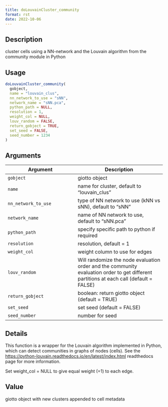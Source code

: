 ```yaml
--- 
title: doLouvainCluster_community 
format: rst 
date: 2022-10-06 
--- 
```


## Description

cluster cells using a NN-network and the Louvain algorithm from the community module in Python


## Usage

```r
doLouvainCluster_community(
  gobject,
  name = "louvain_clus",
  nn_network_to_use = "sNN",
  network_name = "sNN.pca",
  python_path = NULL,
  resolution = 1,
  weight_col = NULL,
  louv_random = FALSE,
  return_gobject = TRUE,
  set_seed = FALSE,
  seed_number = 1234
)
```


## Arguments

Argument      |Description
------------- |----------------
`gobject`     |     giotto object
`name`     |     name for cluster, default to "louvain_clus"
`nn_network_to_use`     |     type of NN network to use (kNN vs sNN), default to "sNN"
`network_name`     |     name of NN network to use, default to "sNN.pca"
`python_path`     |     specify specific path to python if required
`resolution`     |     resolution, default = 1
`weight_col`     |     weight column to use for edges
`louv_random`     |     Will randomize the node evaluation order and the community evaluation order to get different partitions at each call (default = FALSE)
`return_gobject`     |     boolean: return giotto object (default = TRUE)
`set_seed`     |     set seed (default = FALSE)
`seed_number`     |     number for seed


## Details

This function is a wrapper for the Louvain algorithm implemented in Python,
 which can detect communities in graphs of nodes (cells).
 See the [https://python-louvain.readthedocs.io/en/latest/index.html](https://python-louvain.readthedocs.io/en/latest/index.html) readthedocs 
 page for more information.
 
 Set weight_col = NULL to give equal weight (=1) to each edge.


## Value

giotto object with new clusters appended to cell metadata


